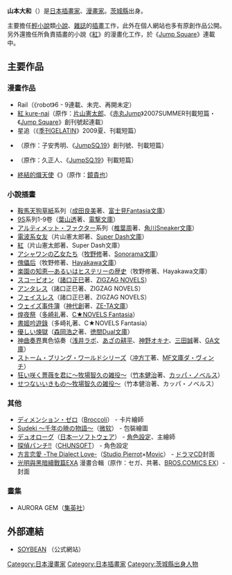 {{Japanese|japanese=山本 ヤマト|kana=やまもと ヤマト|romaji=Yamamoto Yamato}}
{{漫畫}}
'''山本大和'''（{{bd|1983年|3月1日}}）是[[日本|日本]][[插畫家|插畫家]]、[[漫畫家|漫畫家]]。[[茨城縣|茨城縣]]出身。

主要擔任[[輕小說|輕小說]]類[[小說|小說]]、[[雜誌|雜誌]]的[[插畫|插畫]]工作，此外在個人網站也多有原創作品公開。另外還擔任所負責插畫的小說《[[紅_(小說)|紅]]》的漫畫化工作，於《[[Jump_Square|Jump Square]]》連載中。

== 主要作品 ==
=== 漫畫作品 ===
*Rail（《robot》6 - 9連載、未完、再開未定）
* [[紅_(小說)|紅 kure-nai]]（原作：[[片山憲太郎|片山憲太郎]]、《[[週刊少年Jump的增刊號|赤丸Jump]]》2007SUMMER刊載短篇・《[[Jump_Square|Jump Square]]》創刊號起連載）
*星追（《[[季刊GELATIN|季刊GELATIN]]》2009夏、刊載短篇）
*{{lang|ja|グラス☆マジック}}（原作：子安秀明、《[[Jump_Square|JumpSQ.19]]》創刊號、刊載短篇）
*{{lang|ja|デュカタンの娘}}（原作：久正人、《[[Jump_Square|JumpSQ.19]]》刊載短篇）
*[[終結的熾天使|終結的熾天使]]《{{lang|ja|終わりのセラフ}}》（原作：[[鏡貴也|鏡貴也]]）

=== 小說插畫 ===
* [[鞍馬天狗草紙|鞍馬天狗草紙]]系列（[[成田良美|成田良美]]著、[[富士見Fantasia文庫|富士見Fantasia文庫]]）
* [[9S|9S]]系列1-9卷（[[葉山透|葉山透]]著、[[電撃文庫|電撃文庫]]）
* [[アルティメット・ファクター|アルティメット・ファクター]]系列（[[椎葉周|椎葉周]]著、[[角川Sneaker文庫|角川Sneaker文庫]]）
* [[電波系女友|電波系女友]]（片山憲太郎著、[[Super_Dash文庫|Super Dash文庫]]）
* [[紅_(小說)|紅]]（片山憲太郎著、Super Dash文庫）
* [[アシャワンの乙女たち|アシャワンの乙女たち]]（[[牧野修|牧野修]]著、[[Sonorama文庫|Sonorama文庫]]）
* [[傀儡后|傀儡后]]（牧野修著、[[Hayakawa文庫|Hayakawa文庫]]）
* [[楽園の知恵―あるいはヒステリーの歴史|楽園の知恵―あるいはヒステリーの歴史]]（牧野修著、Hayakawa文庫）
* [[スコーピオンシリーズ|スコーピオン]]（[[諸口正巳|諸口正巳]]著、[[ZIGZAG_NOVELS|ZIGZAG NOVELS]]）
* [[スコーピオンシリーズ|アンタレス]]（諸口正巳著、ZIGZAG NOVELS）
* [[スコーピオンシリーズ|フェイスレス]]（諸口正巳著、ZIGZAG NOVELS）
* [[ウェイズ事件簿|ウェイズ事件簿]]（[[神代創|神代創]]著、[[ZE-TA文庫|ZE-TA文庫]]）
* [[煌夜祭|煌夜祭]]（[[多崎礼|多崎礼]]著、[[C★NOVELS_Fantasia|C★NOVELS Fantasia]]）
* [[書姬吟遊錄|書姬吟遊錄]]（多崎礼著、C★NOVELS Fantasia）
* [[優しい煉獄|優しい煉獄]]（[[森岡浩之|森岡浩之]]著、[[徳間Dual文庫|徳間Dual文庫]]）
* [[神曲奏界|神曲奏界]]異色協奏（[[浅井ラボ|浅井ラボ]]、[[あざの耕平|あざの耕平]]、[[神野オキナ|神野オキナ]]、[[三田誠|三田誠]]著、[[GA文庫|GA文庫]]）
* [[ストーム・ブリング・ワールド|ストーム・ブリング・ワールド]]シリーズ（[[冲方丁|冲方丁]]著、[[MF文庫ダ・ヴィンチ|MF文庫ダ・ヴィンチ]]）
* [[狂い咲く薔薇を君に〜牧場智久の雑役〜|狂い咲く薔薇を君に〜牧場智久の雑役〜]]（[[竹本健治|竹本健治]]著、[[カッパ・ノベルス|カッパ・ノベルス]]）
* [[せつないいきもの〜牧場智久の雑役〜|せつないいきもの〜牧場智久の雑役〜]]（竹本健治著、カッパ・ノベルス）

=== 其他 ===
* [[ディメンション・ゼロ|ディメンション・ゼロ]]（[[Broccoli|Broccoli]]） - 卡片繪師
* [[Sudeki_〜千年の暁の物語〜|Sudeki 〜千年の暁の物語〜]]（[[微软|微软]]） - 包裝繪圖
* [[デュオローグ|デュオローグ]]（[[日本一ソフトウェア|日本一ソフトウェア]]） - [[角色設定|角色設定]]、主繪師
* [[探偵パンチ!!|探偵パンチ!!]]（[[CHUNSOFT|CHUNSOFT]]） - 角色設定
* [[方言恋愛_-The_Dialect_Love-|方言恋愛 -The Dialect Love-]]（[[Studio_Pierrot|Studio Pierrot]]×[[Movic|Movic]]） - [[ドラマCD|ドラマCD]]封面
* [[光明與黑暗系列|光明與黑暗續戰篇EXA]] 漫畫合輯（原作：セガ、共著、[[BROS.COMICS_EX|BROS.COMICS EX]]）- 封面

=== 畫集 ===
* AURORA GEM（[[集英社|集英社]]）

== 外部連結 ==
* [http://soybean3.s60.xrea.com/ SOYBEAN] {{Wayback|url=http://soybean3.s60.xrea.com/ |date=20120120135715 }}（公式網站）

{{DEFAULTSORT:Yamamoto, Yamato}}
[[Category:日本漫畫家|Category:日本漫畫家]]
[[Category:日本插畫家|Category:日本插畫家]]
[[Category:茨城縣出身人物|Category:茨城縣出身人物]]